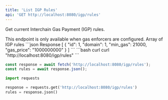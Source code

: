 ```yaml
---
title: 'List IGP Rules'
api: 'GET http://localhost:8080/igp/rules'
---
```


Get current Interchain Gas Payment (IGP) rules.

<Note>
This endpoint is only available when gas enforcers are configured.
</Note>

<ResponseField name="success" type="IGPRule[]">
  Array of IGP rules
</ResponseField>

<ResponseExample>
```json Response
[
  {
    "id": 1,
    "domain": 1,
    "min_gas": 21000,
    "gas_price": "1000000000"
  }
]
```
</ResponseExample>

<RequestExample>
```bash curl
curl "http://localhost:8080/igp/rules"
```

```javascript JavaScript
const response = await fetch('http://localhost:8080/igp/rules');
const rules = await response.json();
```

```python Python
import requests

response = requests.get('http://localhost:8080/igp/rules')
rules = response.json()
```
</RequestExample>